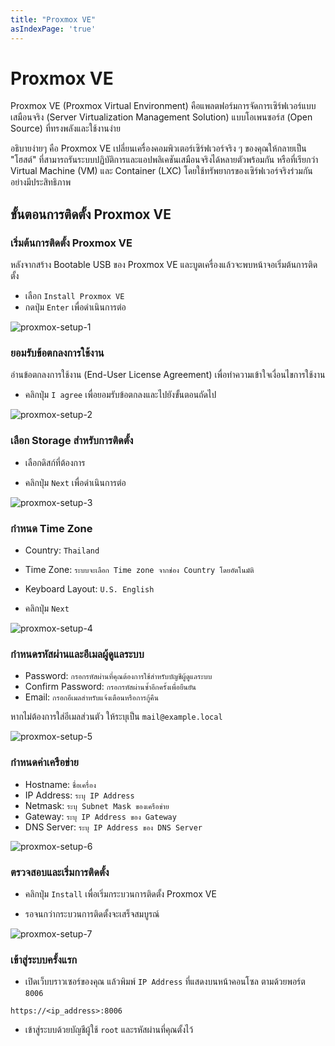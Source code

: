 ```yaml
---
title: "Proxmox VE"
asIndexPage: 'true'
---
```



# Proxmox VE

Proxmox VE (Proxmox Virtual Environment) คือแพลตฟอร์มการจัดการเซิร์ฟเวอร์แบบเสมือนจริง (Server Virtualization Management Solution) แบบโอเพนซอร์ส (Open Source) ที่ทรงพลังและใช้งานง่าย

อธิบายง่ายๆ คือ Proxmox VE เปลี่ยนเครื่องคอมพิวเตอร์เซิร์ฟเวอร์จริง ๆ ของคุณให้กลายเป็น "โฮสต์" ที่สามารถรันระบบปฏิบัติการและแอปพลิเคชันเสมือนจริงได้หลายตัวพร้อมกัน หรือที่เรียกว่า Virtual Machine (VM) และ Container (LXC) โดยใช้ทรัพยากรของเซิร์ฟเวอร์จริงร่วมกันอย่างมีประสิทธิภาพ

## ขั้นตอนการติดตั้ง Proxmox VE

<Steps>

### เริ่มต้นการติดตั้ง Proxmox VE

หลังจากสร้าง Bootable USB ของ Proxmox VE และบูตเครื่องแล้วจะพบหน้าจอเริ่มต้นการติดตั้ง

- เลือก `Install Proxmox VE`
- กดปุ่ม `Enter` เพื่อดำเนินการต่อ

![proxmox-setup-1](/assets/server/proxmox-setup-1.png)

### ยอมรับข้อตกลงการใช้งาน

อ่านข้อตกลงการใช้งาน (End-User License Agreement) เพื่อทำความเข้าใจเงื่อนไขการใช้งาน

- คลิกปุ่ม `I agree` เพื่อยอมรับข้อตกลงและไปยังขั้นตอนถัดไป

![proxmox-setup-2](/assets/server/proxmox-setup-2.png)

### เลือก Storage สำหรับการติดตั้ง

- เลือกดิสก์ที่ต้องการ

- คลิกปุ่ม `Next` เพื่อดำเนินการต่อ

![proxmox-setup-3](/assets/server/proxmox-setup-3.png)

### กำหนด Time Zone

- Country: `Thailand`

- Time Zone: `ระบบจะเลือก Time zone จากช่อง Country โดยอัตโนมัติ`

- Keyboard Layout: `U.S. English`

- คลิกปุ่ม `Next`

![proxmox-setup-4](/assets/server/proxmox-setup-4.png)

### กำหนดรหัสผ่านและอีเมลผู้ดูแลระบบ

- Password: `กรอกรหัสผ่านที่คุณต้องการใช้สำหรับบัญชีผู้ดูแลระบบ`
- Confirm Password: `กรอกรหัสผ่านซ้ำอีกครั้งเพื่อยืนยัน`
- Email: `กรอกอีเมลสำหรับแจ้งเตือนหรือการกู้คืน`

<Callout>หากไม่ต้องการใส่อีเมลส่วนตัว ให้ระบุเป็น `mail@example.local`</Callout>

![proxmox-setup-5](/assets/server/proxmox-setup-5.png)

### กำหนดค่าเครือข่าย

- Hostname: `ชื่อเครื่อง`
- IP Address: `ระบุ IP Address`
- Netmask: `ระบุ Subnet Mask ของเครือข่าย`
- Gateway: `ระบุ IP Address ของ Gateway`
- DNS Server: `ระบุ IP Address ของ DNS Server`

![proxmox-setup-6](/assets/server/proxmox-setup-6.png)

### ตรวจสอบและเริ่มการติดตั้ง

- คลิกปุ่ม `Install` เพื่อเริ่มกระบวนการติดตั้ง Proxmox VE

- รอจนกว่ากระบวนการติดตั้งจะเสร็จสมบูรณ์

![proxmox-setup-7](/assets/server/proxmox-setup-7.png)

### เข้าสู่ระบบครั้งแรก

- เปิดเว็บบราวเซอร์ของคุณ แล้วพิมพ์ `IP Address` ที่แสดงบนหน้าคอนโซล ตามด้วยพอร์ต `8006`

```url copy
https://<ip_address>:8006
```

- เข้าสู่ระบบด้วยบัญชีผู้ใช้ `root` และรหัสผ่านที่คุณตั้งไว้

</Steps>
